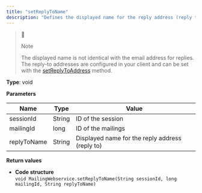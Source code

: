 ```yaml
---
title: "setReplyToName"
description: "Defines the displayed name for the reply address (reply to) in Optimizely Campaign."
---
```


> 📘
> 
> Note
> 
> The displayed name is not identical with the email address for replies. The reply-to addresses are configured in your client and can be set with the [setReplyToAddress](/optimizely-campaign/docs/setreplytoaddress) method.

**Type**: void

**Parameters**

| Name        | Type   | Value                                           |
| ----------- | ------ | ----------------------------------------------- |
| sessionId   | String | ID of the session                               |
| mailingId   | long   | ID of the mailings                              |
| replyToName | String | Displayed name for the reply address (reply to) |

**Return values**

* **Code structure**  
`void MailingWebservice.setReplyToName(String sessionId, long mailingId, String replyToName)  
`